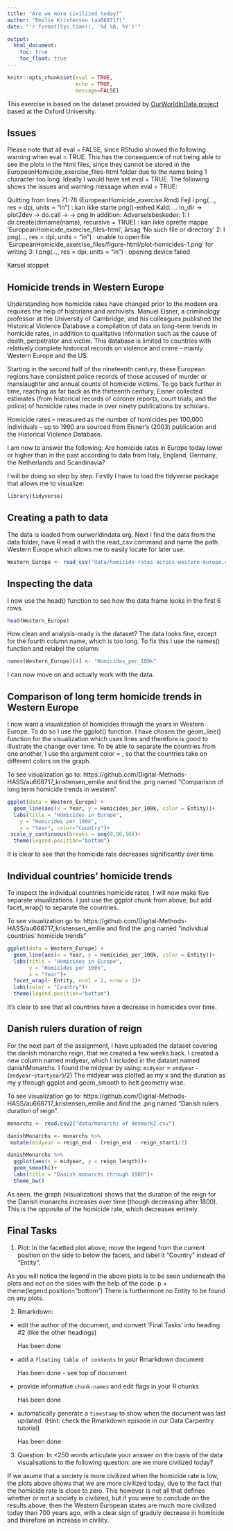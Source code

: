 ---
title: "Are we more civilized today?"
author: "Emilie Kristensen (au668717)"
date: "'r format(Sys.time(), '%d %B, %Y')'"

output: 
  html_document:
    toc: true
    toc_float: true
---

```{r setup, include=FALSE}
knitr::opts_chunk$set(eval = TRUE,
                      echo = TRUE,
                      message=FALSE)
```
This exercise is based on the dataset provided by [OurWorldInData project](https://ourworldindata.org/homicides) based at the Oxford University.

## Issues

Please note that all eval = FALSE, since RStudio showed the following warning when eval = TRUE. This has the consequence of not being able to see the plots in the html files, since they cannot be stored in the EuropeanHomicide_exercise_files\figure-html folder due to the name being 1 character too long. Ideally I would have set eval = TRUE. The following shows the issues and warning message when eval = TRUE:

Quitting from lines 71-78 (EuropeanHomicide_exercise.Rmd) 
Fejl i png(..., res = dpi, units = "in") : kan ikke starte png()-enhed
Kald: <Anonymous> ... in_dir -> plot2dev -> do.call -> <Anonymous> -> png
In addition: Advarselsbeskeder:
1: I dir.create(dirname(name), recursive = TRUE) :
  kan ikke oprette mappe 'EuropeanHomicide_exercise_files\figure-html', årsag 'No such file or directory'
2: I png(..., res = dpi, units = "in") :
  unable to open file 'EuropeanHomicide_exercise_files/figure-html/plot-homicides-1.png' for writing
3: I png(..., res = dpi, units = "in") : opening device failed

Kørsel stoppet

## Homicide trends in Western Europe

Understanding how homicide rates have changed prior to the modern era requires the help of historians and archivists. Manuel Eisner, a criminology professor at the University of Cambridge, and his colleagues published the Historical Violence Database \href{https://cjrc.osu.edu/research/interdisciplinary/hvd}: a compilation of data on long-term trends in homicide rates, in addition to qualitative information such as the cause of death, perpetrator and victim. This database is limited to countries with relatively complete historical records on violence and crime – mainly Western Europe and the US.

Starting in the second half of the nineteenth century, these European regions have consistent police records of those accused of murder or manslaughter and annual counts of homicide victims. To go back further in time, reaching as far back as the thirteenth century, Eisner collected estimates (from historical records of coroner reports, court trials, and the police) of homicide rates made in over ninety publications by scholars.

Homicide rates – measured as the number of homicides per 100,000 individuals – up to 1990 are sourced from Eisner’s (2003) publication and the Historical Violence Database. 


I am now to answer the following:
Are homicide rates in Europe today lower or higher than in the past according to data from Italy, England, Germany, the Netherlands and Scandinavia? 

I will be doing so step by step. Firstly I have to load the tidyverse package that allows me to visualize:

```{r library}
library(tidyverse)
```

## Creating a path to data

The data is loaded from ourworldindata.org.
Next I find the data from the data folder, have R read it with the read_csv command and name the path Western Europe which allows me to easily locate for later use: 

```{r load-data}
Western_Europe <- read_csv("data/homicide-rates-across-western-europe.csv")
```

## Inspecting the data

I now use the head() function to see how the data frame looks in the first 6 rows.

```{r inspect}
head(Western_Europe)
```

How clean and analysis-ready is the dataset?
  The data looks fine, except for the fourth column name, which is too long. To fix this I use the names() function and relabel the column:


```{r relabel column}
names(Western_Europe)[4] <- "Homicides_per_100k"
```

I can now move on and actually work with the data. 

## Comparison of long term homicide trends in Western Europe

I now want a visualization of homicides through the years in Western Europe. To do so I use the ggplot() function.
I have chosen the geom_line() function for the visualization which uses lines and therefore is good to illustrate the change over time.
To be able to separate the countries from one another, I use the argument color = , so that the countries take on different colors on the graph.

To see visualization go to: https://github.com/Digital-Methods-HASS/au668717_kristensen_emilie and find the .png named "Comparison of long term homicide trends in western"


```{r plot-homicides, eval=FALSE}
ggplot(data = Western_Europe) +
  geom_line(aes(x = Year, y = Homicides_per_100k, color = Entity))+
  labs(title = "Homicides in Europe",
    y = "Homicides per 100k",
    x = "Year", color="Country")+
 scale_y_continuous(breaks = seq(0,80,10))+
  theme(legend.position="bottom")
```

It is clear to see that the homicide rate decreases significantly over time. 

## Individual countries' homicide trends

To inspect the individual countries homicide rates, I will now make five separate visualizations.
I just use the ggplot chunk from above, but add facet_wrap() to separate the countries. 

To see visualization go to: https://github.com/Digital-Methods-HASS/au668717_kristensen_emilie and find the .png named "individual countries' homicide trends"


```{r eval=FALSE}
ggplot(data = Western_Europe) + 
  geom_line(aes(x = Year, y = Homicides_per_100k, color = Entity))+
  labs(title = "Homicides in Europe",
       y = "Homicides per 100k",
       x = "Year")+
  facet_wrap(~ Entity, ncol = 2, nrow = 3)+
  labs(color = "Country")+
  theme(legend.position="bottom")

```

It's clear to see that all countries have a decrease in homicides over time. 

## Danish rulers duration of reign

For the next part of the assignment, I have uploaded the dataset covering the danish monarchs reign, that we created a few weeks back. 
I created a new column named midyear, which I included in the dataset named danishMonarchs. I found the midyear by using: `midyear` = `endyear` - (`endyear`-`startyear`)/2)
The midyear was plotted as my x and the duration as my y through ggplot and geom_smooth to helt geometry wise. 

To see visualization go to: https://github.com/Digital-Methods-HASS/au668717_kristensen_emilie and find the .png named "Danish rulers duration of reign".


```{r eval=FALSE}
monarchs <- read.csv2("data/monarchs of denmark2.csv")

danishMonarchs <- monarchs %>% 
 mutate(midyear = reign_end - (reign_end - reign_start)/2)

danishMonarchs %>% 
  ggplot(aes(x = midyear, y = reign_length))+
  geom_smooth()+
  labs(title = "Danish monarchs through 1900")+
  theme_bw()
```

As seen, the graph (visualization) shows that the duration of the reign for the Danish monarchs increases over time (though decreasing after 1800).
This is the opposite of the homicide rate, which decreases entirely. 

## Final Tasks

1) Plot: In the facetted plot above, move the legend from the current position on the side to below the facets, and label it "Country" instead of "Entity".
  
  As you will notice the legend in the above plots is to be seen underneath the plots and not on the sides with the help of the code: p + theme(legend.position="bottom")
  There is furthermore no Entity to be found on any plots. 

2) Rmarkdown: 

  - edit the author of the document, and convert 'Final Tasks' into heading #2 (like the other headings)
  
      Has been done
  
  - add a `floating table of contents` to your Rmarkdown document
  
      Has been done - see top of document
  
  - provide informative `chunk-names` and edit flags in your R chunks
  
      Has been done
      
  - automatically generate a `timestamp` to show when the document was last updated. (Hint: check the Rmarkdown episode in our Data Carpentry tutorial)
      
      Has been done

3) Question: In <250 words articulate your answer on the basis of the data visualisations to the following question: are we more civilized today?
    
If we asume that a society is more civilized when the homicide rate is low, the plots above shows that we are more civilized today, due to the fact that the homicide rate     is close to zero. This however is not all that defines whether or not a society is civilized, but if you were to conclude on the results above, then the Western European    states are much more civilized today than 700 years ago, with a clear sign of graduly decrease in homicide and therefore an increase in civility.  

